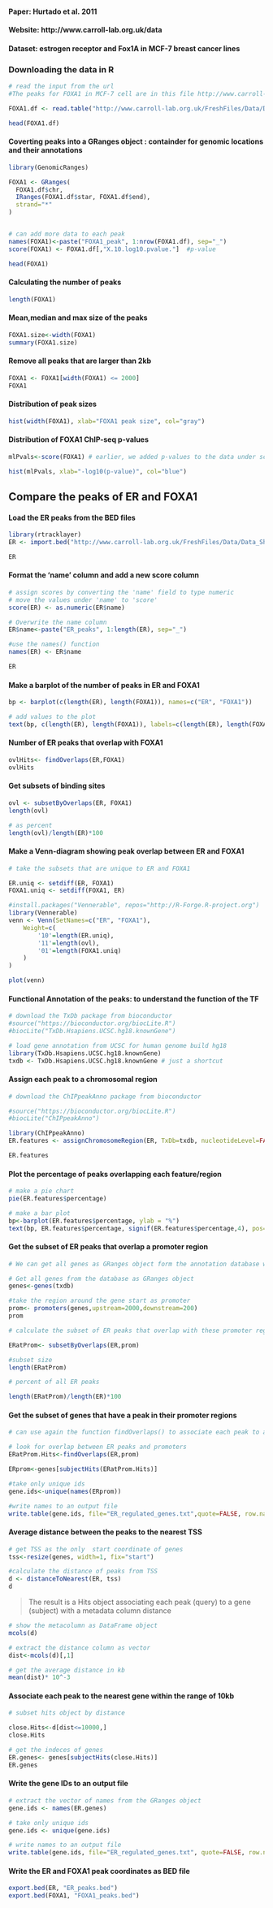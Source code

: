 #########################################################################
#### Paper: Hurtado et al. 2011
#### Website: http://www.carroll-lab.org.uk/data
#### Dataset: estrogen receptor and Fox1A in MCF-7 breast cancer lines
#########################################################################

### Downloading the data in R
```r
# read the input from the url
#The peaks for FOXA1 in MCF-7 cell are in this file http://www.carroll-lab.org.uk/FreshFiles/Data/Data_Sheet_3/MCF7_FOXA1%20binding.bed

FOXA1.df <- read.table("http://www.carroll-lab.org.uk/FreshFiles/Data/Data_Sheet_3/MCF7_FOXA1%20binding.bed", header=TRUE)
```

```r
head(FOXA1.df)
```

#### Coverting peaks into a GRanges object : containder for genomic locations and their annotations

```r
library(GenomicRanges)

FOXA1 <- GRanges(
  FOXA1.df$chr,
  IRanges(FOXA1.df$star, FOXA1.df$end),
  strand="*"
)


# can add more data to each peak 
names(FOXA1)<-paste("FOXA1_peak", 1:nrow(FOXA1.df), sep="_")
score(FOXA1) <- FOXA1.df[,"X.10.log10.pvalue."]  #p-value

head(FOXA1)
```

#### Calculating the number of peaks

```r
length(FOXA1)
```

#### Mean,median and max size of the peaks
```r
FOXA1.size<-width(FOXA1)
summary(FOXA1.size)
```

#### Remove all peaks that are larger than 2kb

```r
FOXA1 <- FOXA1[width(FOXA1) <= 2000]
FOXA1
```

#### Distribution of peak sizes
```r
hist(width(FOXA1), xlab="FOXA1 peak size", col="gray")
```

#### Distribution of FOXA1 ChIP-seq p-values

```r
mlPvals<-score(FOXA1) # earlier, we added p-values to the data under score

hist(mlPvals, xlab="-log10(p-value)", col="blue")
```

## Compare the peaks of ER and FOXA1

#### Load the ER peaks from the BED files

```r
library(rtracklayer)
ER <- import.bed("http://www.carroll-lab.org.uk/FreshFiles/Data/Data_Sheet_3/MCF7_ER_binding.bed")

ER
```

#### Format the 'name' column and add a new score column

```r
# assign scores by converting the 'name' field to type numeric
# move the values under 'name' to 'score' 
score(ER) <- as.numeric(ER$name)

# Overwrite the name column
ER$name<-paste("ER_peaks", 1:length(ER), sep="_")

#use the names() function
names(ER) <- ER$name

ER

```

#### Make a barplot of the number of peaks in ER and FOXA1

```r
bp <- barplot(c(length(ER), length(FOXA1)), names=c("ER", "FOXA1"))

# add values to the plot
text(bp, c(length(ER), length(FOXA1)), labels=c(length(ER), length(FOXA1)), pos=1)
```

#### Number of ER peaks that overlap with FOXA1

```r
ovlHits<- findOverlaps(ER,FOXA1)
ovlHits
```


#### Get subsets of binding sites

```r
ovl <- subsetByOverlaps(ER, FOXA1)
length(ovl)

# as percent
length(ovl)/length(ER)*100
```

#### Make a Venn-diagram showing peak overlap between ER and FOXA1

```r
# take the subsets that are unique to ER and FOXA1

ER.uniq <- setdiff(ER, FOXA1)
FOXA1.uniq <- setdiff(FOXA1, ER)
```

```r
#install.packages("Vennerable", repos="http://R-Forge.R-project.org")
library(Vennerable)
venn <- Venn(SetNames=c("ER", "FOXA1"), 
    Weight=c(
        '10'=length(ER.uniq), 
        '11'=length(ovl), 
        '01'=length(FOXA1.uniq)
    )
)

plot(venn)
```

#### Functional Annotation of the peaks: to understand the function of the TF

```r
# download the TxDb package from bioconductor
#source("https://bioconductor.org/biocLite.R")
#biocLite("TxDb.Hsapiens.UCSC.hg18.knownGene")

# load gene annotation from UCSC for human genome build hg18
library(TxDb.Hsapiens.UCSC.hg18.knownGene)
txdb <- TxDb.Hsapiens.UCSC.hg18.knownGene # just a shortcut
```

#### Assign each peak to a chromosomal region

```r
# download the ChIPpeakAnno package from bioconductor

#source("https://bioconductor.org/biocLite.R")
#biocLite("ChIPpeakAnno")
```

```r
library(ChIPpeakAnno)
ER.features <- assignChromosomeRegion(ER, TxDb=txdb, nucleotideLevel=FALSE)

ER.features
```

#### Plot the percentage of peaks overlapping each feature/region

```r
# make a pie chart
pie(ER.features$percentage)
```

```r
# make a bar plot
bp<-barplot(ER.features$percentage, ylab = "%")
text(bp, ER.features$percentage, signif(ER.features$percentage,4), pos=1)
```

#### Get the subset of ER peaks that overlap a promoter region

```r
# We can get all genes as GRanges object form the annotation database with the function genes(). The function promoters() returns ranges around the transcription start site, defined as start(x)

# Get all genes from the database as GRanges object
genes<-genes(txdb)

#take the region around the gene start as promoter
prom<- promoters(genes,upstream=2000,downstream=200)
prom
```

```r
# calculate the subset of ER peaks that overlap with these promoter regions

ERatProm<- subsetByOverlaps(ER,prom)

#subset size
length(ERatProm)
```
```r
# percent of all ER peaks

length(ERatProm)/length(ER)*100
```

#### Get the subset of genes that have a peak in their promoter regions 

```r
# can use again the function findOverlaps() to associate each peak to a promoter

# look for overlap between ER peaks and promoters
ERatProm.Hits<-findOverlaps(ER,prom)

ERprom<-genes[subjectHits(ERatProm.Hits)]

#take only unique ids
gene.ids<-unique(names(ERprom))

#write names to an output file
write.table(gene.ids, file="ER_regulated_genes.txt",quote=FALSE, row.names=FALSE, col.names=FALSE)

```

#### Average distance between the peaks to the nearest TSS

```r
# get TSS as the only  start coordinate of genes
tss<-resize(genes, width=1, fix="start")

#calculate the distance of peaks from TSS
d <- distanceToNearest(ER, tss)
d
```

> The result is a Hits object associating each peak (query) to a gene (subject) with a metadata column distance

```r
# show the metacolumn as DataFrame object
mcols(d)
```

```r
# extract the distance column as vector
dist<-mcols(d)[,1]

# get the average distance in kb
mean(dist)* 10^-3
```

#### Associate each peak to the nearest gene within the range of 10kb

```r
# subset hits object by distance

close.Hits<-d[dist<=10000,]
close.Hits
```
```r
# get the indeces of genes
ER.genes<- genes[subjectHits(close.Hits)]
ER.genes
```

#### Write the gene IDs to an output file

```r
# extract the vector of names from the GRanges object
gene.ids <- names(ER.genes)

# take only unique ids
gene.ids <- unique(gene.ids)

# write names to an output file
write.table(gene.ids, file="ER_regulated_genes.txt", quote=FALSE, row.names=FALSE, col.names=FALSE)
```

#### Write the ER and FOXA1 peak coordinates as BED file

```r
export.bed(ER, "ER_peaks.bed")
export.bed(FOXA1, "FOXA1_peaks.bed")
```

